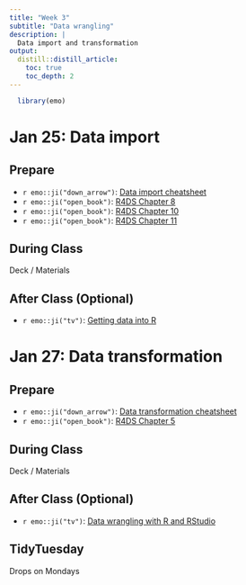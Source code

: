 ```yaml
---
title: "Week 3"
subtitle: "Data wrangling"
description: |
  Data import and transformation
output:
  distill::distill_article:
    toc: true
    toc_depth: 2
---
```


```r
  library(emo)
```

# Jan 25: Data import

## Prepare

* `r emo::ji("down_arrow")`: [Data import cheatsheet](https://raw.githubusercontent.com/rstudio/cheatsheets/main/data-import.pdf)
* `r emo::ji("open_book")`: [R4DS Chapter 8](https://r4ds.had.co.nz/workflow-projects.html)
* `r emo::ji("open_book")`: [R4DS Chapter 10](https://r4ds.had.co.nz/tibbles.html)
* `r emo::ji("open_book")`: [R4DS Chapter 11](https://r4ds.had.co.nz/data-import.html)
  
## During Class

Deck / Materials

## After Class (Optional)

* `r emo::ji("tv")`: [Getting data into R](https://www.rstudio.com/resources/webinars/getting-data-into-r/)

# Jan 27: Data transformation

## Prepare

* `r emo::ji("down_arrow")`: [Data transformation cheatsheet](https://raw.githubusercontent.com/rstudio/cheatsheets/main/data-transformation.pdf)
* `r emo::ji("open_book")`: [R4DS Chapter 5](https://r4ds.had.co.nz/transform.html)

## During Class

Deck / Materials

## After Class (Optional)

* `r emo::ji("tv")`: [Data wrangling with R and RStudio](https://www.rstudio.com/resources/webinars/data-wrangling-with-r-and-rstudio/)

## TidyTuesday

Drops on Mondays
